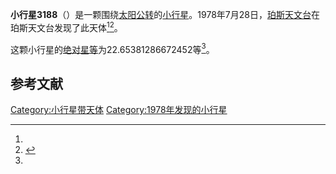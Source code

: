 {{Infobox planet
| bgcolour = #FFFFC0
| name = 3188 Jekabsons
| symbol = 
| image = 
| caption = 
| discovery = yes
| discovery_ref = 
| discoverer = [[珀斯天文台|珀斯天文台]]
| discovery_site = [[珀斯天文台|珀斯天文台]] 
| discovered = 1978年7月28日
| designations = yes
| mp_name = 
| named_after = 
| alt_names = 1978 OM/ 1954 SJ / 1954 UE1 / 1961 TQ / 1977 EC7 / 1980 BN4
| mp_category = [[主带小行星|主带小行星]]
| orbit_ref = <ref name="a">[http://ssd.jpl.nasa.gov/sbdb.cgi?sstr=3188 3188 Jekabsons] {{Wayback|url=http://ssd.jpl.nasa.gov/sbdb.cgi?sstr=3188 |date=20200917222338 }}，小行星數據庫瀏覽器（JPL Small-Body Database Browser）－[[美国国家航空航天局|美国国家航空航天局]]喷气推进实验室</ref>
| epoch = 2456400.5 (2013年4月18日更新)
| aphelion = {{convert|2.594293495469631|AU|km|3|abbr=on|lk=out}}
| perihelion = {{convert|1.984720618042282|AU|km|3|abbr=on}}
| semimajor = {{convert|2.289507056755956|AU|km|3|abbr=on}}
| eccentricity = 0.133123171
| period = 1265.352148 [[日|日]]<br />3.46[[儒略年|儒略年]]
| avg_speed = 
| inclination = 4.693182874891594
| asc_node = 336.5155165995616
| mean_anomaly = 
| arg_peri = 22.65381286672452
| satellites = 
| physical_characteristics = yes
| dimensions = 
| mass = 
| density = 
| surface_grav = 
| escape_velocity = 
| sidereal_day = 
| axial_tilt = 
| pole_ecliptic_lat = 
| pole_ecliptic_lon = 
| albedo = 
| temperatures= 
| temp_name1 = 
| mean_temp_1 = 
| max_temp_1 = 
| temp_name2 = 
| max_temp_2 = 
| spectral_type = 
| abs_magnitude = 22.65381286672452
}}

'''小行星3188'''（{{lang-en|3188 Jekabsons}}）是一颗围绕[[太阳|太阳]][[公转|公转]]的[[小行星|小行星]]。1978年7月28日，[[珀斯天文台|珀斯天文台]]在珀斯天文台发现了此天体<ref name="a" /><ref>{{cite news|title=小行星列表|url=http://cfa-www.harvard.edu/iau/lists/NumberedMPs.txt|accessdate=2013-07-08|newspaper=哈佛大学|archive-date=2008-05-17|archive-url=https://web.archive.org/web/20080517010638/http://cfa-www.harvard.edu/iau/lists/NumberedMPs.txt|dead-url=no}}</ref>。

这颗小行星的[[绝对星等|绝对星等]]为22.65381286672452等<ref name="a" />。

==参考文献==
{{reflist}}
{{Minor Planet Number|[[小行星3187|小行星3187]]|[[小行星3189|小行星3189]]}}

{{小天体}}

[[Category:小行星带天体|Category:小行星带天体]]
[[Category:1978年发现的小行星|Category:1978年发现的小行星]]

{{asteroid-stub}}